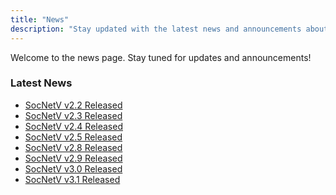```yaml
---
title: "News"
description: "Stay updated with the latest news and announcements about SocNetV."
---
```


Welcome to the news page. Stay tuned for updates and announcements!

### Latest News
- [SocNetV v2.2 Released](./news/socnetv-v22-released/)
- [SocNetV v2.3 Released](./news/socnetv-v23-released/)
- [SocNetV v2.4 Released](./news/socnetv-24-released/)
- [SocNetV v2.5 Released](./news/socnetv-v25-released/)
- [SocNetV v2.8 Released](./news/socnetv-v28-released/)
- [SocNetV v2.9 Released](./news/socnetv-v29-released/)
- [SocNetV v3.0 Released](./news/socnetv-v30-released/)
- [SocNetV v3.1 Released](./news/socnetv-v30-released/)

